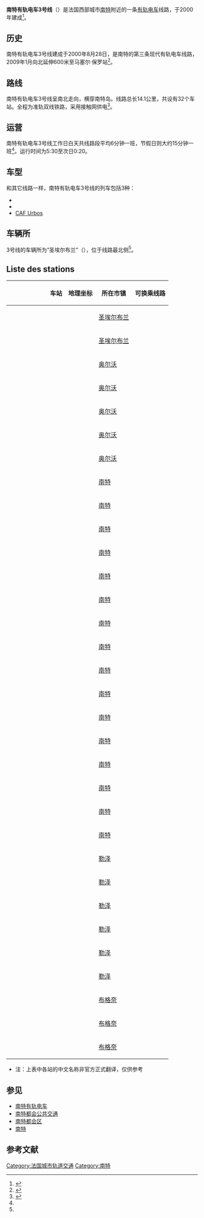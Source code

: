 {{Infobox rail line
|rail_name=南特有轨电车3号线<br>{{lang|fr|Ligne 3 du tramway de Nantes}}<br>{{法国交通标志/南特|tram}} {{法国交通标志/南特|3}}
|banner_color=#FFFFFF
|logo_filename=
|logo_width=
|image = Flickr - IngolfBLN - Nantes - Tramway - Details - Adtranz Incentro (6).jpg
|caption=南特有轨电车3号线
|service_type=[[城市轨道交通系统|城市轨道交通]]
|network=[[南特有轨电车|南特有轨电车]]
|status=运营中
|locale={{FRA}}[[南特都会区|南特都会区]]
|start=[[圣埃尔布兰|圣埃尔布兰]]-马塞尔·保罗<br>[[布格奈|布格奈]]-纽斯特里亚
|stations=32
|begin_operation=2000年8月28日
|operator=[[南特都会公共交通|南特都会公共交通]]
|depot=圣埃尔布兰
|system_length=14.1km
|线路类型=地面
|lines=[[双线铁路|双线]]
|track_gauge=准轨
|electrified=
|fleet_size=
|max_speed=
|route_map=
}}

'''南特有轨电车3号线'''（{{lang-fr|Ligne 3 du tramway de Nantes}}）是法国西部城市[[南特|南特]]附近的一条[[有轨电车|有轨电车]]线路，于2000年建成<ref name="info">{{Cite web|url=https://www.tan.fr/fr/plans|title=Des plans|accessdate=2020-07-30|author=tan.fr|language=fr|publisher=tan.fr|archive-date=2020-07-14|archive-url=https://web.archive.org/web/20200714124212/https://www.tan.fr/fr/plans|dead-url=yes}}</ref>。

==历史==

南特有轨电车3号线建成于2000年8月28日，是南特的第三条现代有轨电车线路，2009年1月向北延伸600米至马塞尔·保罗站<ref>{{Cite web|url=https://semitan.tan.fr/le-developpement-tramway|title=LE DÉVELOPPEMENT DU TRAMWAY|accessdate=2020-07-30|author=semitan.tan.fr|language=fr|publisher=semitan.tan.fr|archive-date=2020-04-08|archive-url=https://web.archive.org/web/20200408213349/https://semitan.tan.fr/le-developpement-tramway|dead-url=no}}</ref>。

==路线==
南特有轨电车3号线呈南北走向，横穿南特岛。线路总长14.1公里，共设有32个车站。全程为准轨双线铁路，采用接触网供电<ref name="plan">{{Cite web|url=http://cartometro.com/cartes/tram-nantes/|title=carto metro|accessdate=2020-07-30|author=carto.metro.free.fr|language=fr|publisher=carto.metro.free.fr|archive-date=2020-05-16|archive-url=https://web.archive.org/web/20200516030737/http://cartometro.com/cartes/tram-nantes/|dead-url=no}}</ref>。

==运营==

南特有轨电车3号线工作日白天共线路段平均6分钟一班，节假日则大约15分钟一班<ref name="info"/>。运行时间为5:30至次日0:20。

==车型==
和其它线路一样，南特有轨电车3号线的列车包括3种：

* {{link-fr|法兰西标准有轨电车|Tramway français standard}}
* {{link-fr|庞巴迪Incentro|Bombardier Incentro}}
* [[CAF_Urbos|CAF Urbos]]

==车辆所==
3号线的车辆所为“圣埃尔布兰”（{{lang|fr|Saint-Herblain}}），位于线路最北侧<ref name="plan"/>。

== Liste des stations ==

{| cellspacing=0 cellpadding=2 border="0" style="border: 1px solid #999; background-color:#FFFFFF; text-align: center"
|- bgcolor="#CCCCCC"
! !! !! !! !! !! 车站 !! 地理坐标 !! 所在市镇 !! 可换乘线路
|-
| bgcolor="#ffffff"|  || bgcolor="#0077bb" |<span style="color:white">'''o'''</span> || bgcolor="#ffffff"| || bgcolor="#ffffff" |  || bgcolor="#ffffff"| 
| '''{{Arret|马塞尔·保罗|Marcel Paul}}'''
| style="font-size:xx-small" | {{coord|47.245841|-1.616046|region:FR_type:landmark_scale:1000|format=dms|display=inline|name=Marcel Paul}}
| [[圣埃尔布兰|圣埃尔布兰]]
| {{法国交通标志/南特|bus}} {{法国交通标志/南特|50|54}}
|- bgcolor="#efefef"
| bgcolor="#ffffff"|  || bgcolor="#0077bb" |<span style="color:white">'''o'''</span> || bgcolor="#ffffff"| || bgcolor="#ffffff" |  || bgcolor="#ffffff"| 
| {{Arret|布列塔尼的锡永|Sillon de Bretagne}}
| style="font-size:xx-small" | {{coord|47.245595|-1.608653|region:FR_type:landmark_scale:1000|format=dms|display=inline|name=Sillon de Bretagne}}
| [[圣埃尔布兰|圣埃尔布兰]]
| {{法国交通标志/南特|bus}} {{法国交通标志/南特|50}} {{法国交通标志/南特|54}}
|-
| bgcolor="#ffffff"|  || bgcolor="#0077bb" |<span style="color:white">'''o'''</span> || bgcolor="#ffffff"| || bgcolor="#ffffff" |  || bgcolor="#ffffff"| 
| {{Arret|[[奥尔沃|奥尔沃]]-莫利耶尔|Orvault-Morlière}}
| style="font-size:xx-small" | {{coord|47.247014|-1.603281|region:FR_type:landmark_scale:1000|format=dms|display=inline|name=Orvault-Morlière}}
| [[奥尔沃|奥尔沃]]
| {{法国交通标志/南特|bus}} {{法国交通标志/南特|50}} {{法国交通标志/南特|69}} {{法国交通标志/南特|89}} <br>{{法国交通数据|car|44}}
|- bgcolor="#efefef"
| bgcolor="#ffffff"|  || bgcolor="#0077bb" |<span style="color:white">'''o'''</span> || bgcolor="#ffffff"| || bgcolor="#ffffff" |  || bgcolor="#ffffff"| 
| {{Arret|比尼翁|Bignon}}
| style="font-size:xx-small" | {{coord|47.249093|-1.597855|region:FR_type:landmark_scale:1000|format=dms|display=inline|name=Bignon}}
| [[奥尔沃|奥尔沃]]
|
|-
| bgcolor="#ffffff"|  || bgcolor="#0077bb" |<span style="color:white">'''o'''</span> || bgcolor="#ffffff"| || bgcolor="#ffffff" |  || bgcolor="#ffffff"| 
| {{Arret|让·罗斯唐|Jean Rostand}}
| style="font-size:xx-small" | {{coord|47.246049|-1.593913|region:FR_type:landmark_scale:1000|format=dms|display=inline|name=Jean Rostand}}
| [[奥尔沃|奥尔沃]]
|
|- bgcolor="#efefef"
| bgcolor="#ffffff"|  || bgcolor="#0077bb" |<span style="color:white">'''o'''</span> || bgcolor="#ffffff"| || bgcolor="#ffffff" |  || bgcolor="#ffffff"| 
| {{Arret|费里耶尔|Ferrière}}
| style="font-size:xx-small" | {{coord|47.243247|-1.591576|region:FR_type:landmark_scale:1000|format=dms|display=inline|name=Ferrière}}
| [[奥尔沃|奥尔沃]]
| {{法国交通标志/南特|bus}} {{法国交通标志/南特|79}}
|-
| bgcolor="#ffffff"|  || bgcolor="#0077bb" |<span style="color:white">'''o'''</span> || bgcolor="#ffffff"| || bgcolor="#ffffff" |  || bgcolor="#ffffff"| 
| {{Arret|普莱桑斯|Plaisance}}
| style="font-size:xx-small" | {{coord|47.240202|-1.591304|region:FR_type:landmark_scale:1000|format=dms|display=inline|name=Plaisance}}
| [[奥尔沃|奥尔沃]]
| 
|- bgcolor="#efefef"
| bgcolor="#ffffff"|  || bgcolor="#0077bb" |<span style="color:white">'''o'''</span> || bgcolor="#ffffff"| || bgcolor="#ffffff" |  || bgcolor="#ffffff"| 
| {{Arret|博塞茹尔|Beauséjour}}
| style="font-size:xx-small" | {{coord|47.238157|-1.587112|region:FR_type:landmark_scale:1000|format=dms|display=inline|name=Beauséjour}}
| [[南特|南特]]
| {{法国交通标志/南特|bus}} {{法国交通标志/南特|c20}} {{法国交通标志/南特|12}} {{法国交通标志/南特|59}} {{法国交通标志/南特|79}} {{法国交通标志/南特|89}} {{法国交通标志/南特|96}} {{法国交通标志/南特|lo}}<br>{{法国交通数据|car|44}}
|-
| bgcolor="#ffffff"|  || bgcolor="#0077bb" |<span style="color:white">'''o'''</span> || bgcolor="#ffffff"| || bgcolor="#ffffff" |  || bgcolor="#ffffff"| 
| {{Arret|隆尚|Longchamp}}
| style="font-size:xx-small" | {{coord|47.235009|-1.582374|region:FR_type:landmark_scale:1000|format=dms|display=inline|name=Longchamp}}
| [[南特|南特]]
|
|- bgcolor="#efefef"
| bgcolor="#ffffff"|  || bgcolor="#0077bb" |<span style="color:white">'''o'''</span> || bgcolor="#ffffff"| || bgcolor="#ffffff" |  || bgcolor="#ffffff"| 
| {{Arret|亚历山大·樊尚-圣泰雷斯|Alexandre Vincent-Sainte-Thérèse}}
| style="font-size:xx-small" | {{coord|47.232800|-1.577507|region:FR_type:landmark_scale:1000|format=dms|display=inline|name=Alexandre Vincent-Sainte-Thérèse}}
| [[南特|南特]]
|
|-
| bgcolor="#ffffff"|  || bgcolor="#0077bb" |<span style="color:white">'''o'''</span> || bgcolor="#ffffff"| || bgcolor="#ffffff" |  || bgcolor="#ffffff"| 
| {{Arret|瓦讷环岛|Rond-Point de Vannes}}
| style="font-size:xx-small" | {{coord|47.229975|-1.572848|region:FR_type:landmark_scale:1000|format=dms|display=inline|name=Rond-Point de Vannes}}
| [[南特|南特]]
| {{法国交通标志/南特|bus}} {{法国交通标志/南特|10}}
|- bgcolor="#efefef"
| bgcolor="#ffffff"|  || bgcolor="#0077bb" |<span style="color:white">'''o'''</span> || bgcolor="#ffffff"| || bgcolor="#ffffff" |  || bgcolor="#ffffff"| 
| {{Arret|菲利克斯·福尔|Félix Faure}}
| style="font-size:xx-small" | {{coord|47.227135|-1.569578|region:FR_type:landmark_scale:1000|format=dms|display=inline|name=Félix Faure}}
| [[南特|南特]]
| {{法国交通标志/南特|bus}} {{法国交通标志/南特|26}}
|-
| bgcolor="#ffffff"|  || bgcolor="#0077bb" |<span style="color:white">'''o'''</span> || bgcolor="#ffffff"| || bgcolor="#ffffff" |  || bgcolor="#ffffff"| 
| {{Arret|普瓦图|Poitou}}
| style="font-size:xx-small" | {{coord|47.224247|-1.565420|region:FR_type:landmark_scale:1000|format=dms|display=inline|name=Poitou}}
| [[南特|南特]]
|
|- bgcolor="#efefef"
| bgcolor="#ffffff"|  || bgcolor="#0077bb" |<span style="color:white">'''o'''</span> || bgcolor="#ffffff"| || bgcolor="#ffffff" |  || bgcolor="#ffffff"| 
| {{Arret|维亚尔姆-塔朗萨克|Viarme-Talensac}}
| style="font-size:xx-small" | {{coord|47.221389|-1.562724|region:FR_type:landmark_scale:1000|format=dms|display=inline|name=Viarme-Talensac}}
| [[南特|南特]]
|
|-
| bgcolor="#ffffff"|  || bgcolor="#0077bb" |<span style="color:white">'''o'''</span> || bgcolor="#ffffff"| || bgcolor="#ffffff" |  || bgcolor="#ffffff"| 
| {{Arret|让·饶勒斯|Jean Jaurès}}
| style="font-size:xx-small" | {{coord|47.218592|-1.560397|region:FR_type:landmark_scale:1000|format=dms|display=inline|name=Jean Jaurès}}
| [[南特|南特]]
|
|- bgcolor="#efefef"
| bgcolor="#ffffff"|  || bgcolor="#0077bb" |<span style="color:white">'''o'''</span> || bgcolor="#ffffff"| || bgcolor="#ffffff" |  || bgcolor="#ffffff"| 
| {{Arret|布列塔尼|Bretagne}}
| style="font-size:xx-small" | {{coord|47.217252|-1.558401|region:FR_type:landmark_scale:1000|format=dms|display=inline|name=Bretagne}}
| [[南特|南特]]
|
|- 
| bgcolor="#ffffff"|  || bgcolor="#0077bb" |<span style="color:white">'''o'''</span> || bgcolor="#ffffff"| || bgcolor="#ffffff" |  || bgcolor="#ffffff"| 
| '''{{Arret|商业|Commerce}}'''
| style="font-size:xx-small" | {{coord|47.213652|-1.555864|region:FR_type:landmark_scale:1000|format=dms|display=inline|name=Commerce}}
| [[南特|南特]]
| {{法国交通标志/南特|tram}} {{法国交通标志/南特|1}} {{法国交通标志/南特|2}}<br>{{法国交通标志/南特|bus}} {{法国交通标志/南特|c2}} {{法国交通标志/南特|c3}} {{法国交通标志/南特|11}} {{法国交通标志/南特|26}} {{法国交通标志/南特|54}} {{法国交通标志/南特|机场}} {{法国交通标志/南特|lo}} {{法国交通标志/南特|ln}} {{法国交通标志/南特|lc}}
|
|-bgcolor="#efefef"
| bgcolor="#ffffff"|  || bgcolor="#0077bb" |<span style="color:white">'''o'''</span> || bgcolor="#ffffff"| || bgcolor="#ffffff" |  || bgcolor="#ffffff"| 
| '''{{Arret|神学院|Hôtel-Dieu}}'''
| style="font-size:xx-small" | {{coord|47.211877|-1.553316|region:FR_type:landmark_scale:1000|format=dms|display=inline|name=Hôtel-Dieu}}
| [[南特|南特]]
| {{法国交通标志/南特|t2}}<br>{{法国交通标志/南特|c2}} {{法国交通标志/南特|c3}} {{法国交通标志/南特|机场}}
|- 
| bgcolor="#ffffff"|  || bgcolor="#0077bb" |<span style="color:white">'''o'''</span> || bgcolor="#ffffff"| || bgcolor="#ffffff" |  || bgcolor="#ffffff"| 
| '''{{Arret|艾梅·代尔吕|Aimé Delrue}}'''
| style="font-size:xx-small" | {{coord|47.209139|-1.550260|region:FR_type:landmark_scale:1000|format=dms|display=inline|name=Aimé Delrue}}
| [[南特|南特]]
|{{法国交通标志/南特|t2}}
|-bgcolor="#efefef"
| bgcolor="#ffffff"|  || bgcolor="#0077bb" |<span style="color:white">'''o'''</span> || bgcolor="#ffffff"| || bgcolor="#ffffff" |  || bgcolor="#ffffff"| 
| '''{{Arret|樊尚·加什|Vincent Gâche}}'''
| style="font-size:xx-small" | {{coord|47.206515|-1.548323|region:FR_type:landmark_scale:1000|format=dms|display=inline|name=Vincent Gâche}}
| [[南特|南特]]
| {{法国交通标志/南特|t2}}<br>{{法国交通标志/南特|bus}} {{法国交通标志/南特|5}}
|
|- 
| bgcolor="#ffffff"|  || bgcolor="#0077bb" |<span style="color:white">'''o'''</span> || bgcolor="#ffffff"| || bgcolor="#ffffff" |  || bgcolor="#ffffff"| 
| '''{{Arret|瓦蒂涅|Wattignies}}'''
| style="font-size:xx-small" | {{coord|47.203967|-1.546495|region:FR_type:landmark_scale:1000|format=dms|display=inline|name=Wattignies}}
| [[南特|南特]]
| {{法国交通标志/南特|t2}}
|-bgcolor="#efefef"
| bgcolor="#ffffff"|  || bgcolor="#0077bb" |<span style="color:white">'''o'''</span> || bgcolor="#ffffff"| || bgcolor="#ffffff" |  || bgcolor="#ffffff"| 
| '''{{Arret|芒然|Mangin}}'''
| style="font-size:xx-small" | {{coord|47.201736|-1.545078|region:FR_type:landmark_scale:1000|format=dms|display=inline|name=Mangin}}
| [[南特|南特]]
| {{法国交通标志/南特|t2}} <br> {{法国交通标志/南特|bus}} {{法国交通标志/南特|26}} {{法国交通标志/南特|lc}}
|
|- 
| bgcolor="#ffffff"|  || bgcolor="#0077bb" |<span style="color:white">'''o'''</span> || bgcolor="#ffffff"| || bgcolor="#ffffff" |  || bgcolor="#ffffff"| 
| '''{{Arret|皮尔米勒|Pirmil}}'''
| style="font-size:xx-small" | {{coord|47.196182|-1.542755|region:FR_type:landmark_scale:1000|format=dms|display=inline|name=Pirmil}}
| [[南特|南特]]
| {{法国交通标志/南特|t2}} <br> {{法国交通标志/南特|bus}} {{法国交通标志/南特|c4}} {{法国交通标志/南特|c9}} {{法国交通标志/南特|27}} {{法国交通标志/南特|28}} {{法国交通标志/南特|36}} {{法国交通标志/南特|42}} {{法国交通标志/南特|98}} {{法国交通标志/南特|e8}}
|- bgcolor="#efefef"
| bgcolor="#ffffff"|  || bgcolor="#0077bb" |<span style="color:white">'''o'''</span> || bgcolor="#ffffff"| || bgcolor="#ffffff" |  || bgcolor="#ffffff"| 
| {{Arret|卢梭桥-殉难者|Pont-Rousseau-Martyrs}}
| style="font-size:xx-small" | {{coord|47.191873|-1.548297|region:FR_type:landmark_scale:1000|format=dms|display=inline|name=Pont-Rousseau-Martyrs}}
| [[勒泽|勒泽]]
| {{法国交通标志/南特|bus}} {{法国交通标志/南特|c4}} {{法国交通标志/南特|98}}
|-
| bgcolor="#ffffff"|  || bgcolor="#0077bb" |<span style="color:white">'''o'''</span> || bgcolor="#ffffff"| || bgcolor="#ffffff" |  || bgcolor="#ffffff"| 
| {{Arret|二战胜利日|8 mai}}
| style="font-size:xx-small" | {{coord|47.189380|-1.551519|region:FR_type:landmark_scale:1000|format=dms|display=inline|name=8 Mai}}
| [[勒泽|勒泽]]
| {{法国交通标志/南特|bus}} {{法国交通标志/南特|97}} {{法国交通标志/南特|98}}
|- bgcolor="#efefef"
| bgcolor="#ffffff"|  || bgcolor="#0077bb" |<span style="color:white">'''o'''</span> || bgcolor="#ffffff"| || bgcolor="#ffffff" |  || bgcolor="#ffffff"| 
| {{Arret|巴利尼耶尔|Balinière}}
| style="font-size:xx-small" | {{coord|47.186111|-1.553931|region:FR_type:landmark_scale:1000|format=dms|display=inline|name=Balinière}}
| [[勒泽|勒泽]]
| {{法国交通标志/南特|bus}} {{法国交通标志/南特|98}}
|-
| bgcolor="#ffffff"|  || bgcolor="#0077bb" |<span style="color:white">'''o'''</span> || bgcolor="#ffffff"| || bgcolor="#ffffff" |  || bgcolor="#ffffff"| 
| {{Arret|勒泽城堡-弗朗索瓦·密特朗|Château de Rezé-François Mitterrand}}
| style="font-size:xx-small" | {{coord|47.184736|-1.559530|region:FR_type:landmark_scale:1000|format=dms|display=inline|name=Château de Rezé-Place François Mitterrand}}
| [[勒泽|勒泽]]
|
|- bgcolor="#efefef"
| bgcolor="#ffffff"|  || bgcolor="#0077bb" |<span style="color:white">'''o'''</span> || bgcolor="#ffffff"| || bgcolor="#ffffff" |  || bgcolor="#ffffff"| 
| {{Arret|狄德罗天地|Espace Diderot}}
| style="font-size:xx-small" | {{coord|47.184439|-1.562557|region:FR_type:landmark_scale:1000|format=dms|display=inline|name=Espace Diderot}}
| [[勒泽|勒泽]]
| {{法国交通标志/南特|bus}} {{法国交通标志/南特|30}} {{法国交通标志/南特|33}}
|-
| bgcolor="#ffffff"|  || bgcolor="#0077bb" |<span style="color:white">'''o'''</span> || bgcolor="#ffffff"| || bgcolor="#ffffff" |  || bgcolor="#ffffff"| 
| {{Arret|特罗卡尔迪耶尔|Trocardière}}
| style="font-size:xx-small" | {{coord|47.183221|-1.570028|region:FR_type:landmark_scale:1000|format=dms|display=inline|name=Trocardière}}
| [[勒泽|勒泽]]
|
|- bgcolor="#efefef"
| bgcolor="#ffffff"|  || bgcolor="#0077bb" |<span style="color:white">'''o'''</span> || bgcolor="#ffffff"| || bgcolor="#ffffff" |  || bgcolor="#ffffff"| 
| {{Arret|格朗德乌什|Grande Ouche}}
| style="font-size:xx-small" | {{coord|47.181340|-1.579462|region:FR_type:landmark_scale:1000|format=dms|display=inline|name=Grande Ouche}}
| [[布格奈|布格奈]]
|
|-
| bgcolor="#ffffff"|  || bgcolor="#0077bb" |<span style="color:white">'''o'''</span> || bgcolor="#ffffff"| || bgcolor="#ffffff" |  || bgcolor="#ffffff"| 
| {{Arret|莱库埃|Les Couëts}}
| style="font-size:xx-small" | {{coord|47.180768|-1.586433|region:FR_type:landmark_scale:1000|format=dms|display=inline|name=Les Couëts}}
| [[布格奈|布格奈]]
|
|- bgcolor="#efefef"
| bgcolor="#ffffff"|  || bgcolor="#0077bb" |<span style="color:white">'''o'''</span> || bgcolor="#ffffff"| || bgcolor="#ffffff" |  || bgcolor="#ffffff"| 
| '''{{Arret|纽斯特里亚|Neustrie}}'''
| style="font-size:xx-small" | {{coord|47.177290|-1.592748|region:FR_type:landmark_scale:1000|format=dms|display=inline|name=Neustrie}}
| [[布格奈|布格奈]]
| {{法国交通标志/南特|bus}} {{法国交通标志/南特|36}} {{法国交通标志/南特|40}} {{法国交通标志/南特|48}} {{法国交通标志/南特|78}} {{法国交通标志/南特|88}}
|}

* 注：上表中各站的中文名称非官方正式翻译，仅供参考

==参见==
* [[南特有轨电车|南特有轨电车]]
* [[南特都会公共交通|南特都会公共交通]]
* [[南特都会区|南特都会区]]
* [[南特|南特]]

== 参考文献 ==
{{Reflist}}

[[Category:法国城市轨道交通|Category:法国城市轨道交通]]
[[Category:南特|Category:南特]]